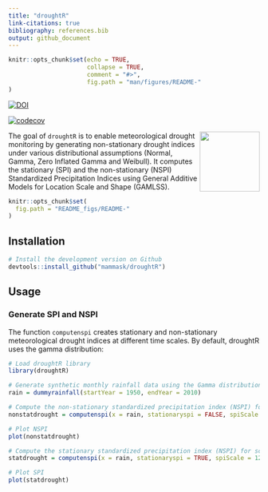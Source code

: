 ```yaml
---
title: "droughtR"
link-citations: true
bibliography: references.bib
output: github_document
---
```


```r
knitr::opts_chunk$set(echo = TRUE,
                      collapse = TRUE,
                      comment = "#>",
                      fig.path = "man/figures/README-"
)
```

<!-- badges: start -->
[![DOI](https://zenodo.org/badge/398032827.svg)](https://zenodo.org/doi/10.5281/zenodo.10009276)

[![codecov](https://codecov.io/gh/mammask/droughtR/graph/badge.svg?token=WYHK9P2NXP)](https://codecov.io/gh/mammask/droughtR)

<img src="https://raw.githubusercontent.com/mammask/droughtR/main/man/figures/droughtR-2.png" align = "right" width = 120/>

The goal of `droughtR` is to enable meteorological drought monitoring by generating non-stationary drought indices under various distributional assumptions (Normal, Gamma, Zero Inflated Gamma and Weibull). It computes the stationary (SPI) and the non-stationary (NSPI) Standardized Precipitation Indices using General Additive Models for Location Scale and Shape (GAMLSS). 

<!-- Since drought indices are mainly used in forecasting applications, `droughtR` computes potential biases introduced during the model building process due to incorrect computation of the index. -->

```r
knitr::opts_chunk$set(
  fig.path = "README_figs/README-"
)
```

## Installation

```r
# Install the development version on Github
devtools::install_github("mammask/droughtR")
```

## Usage

### Generate SPI and NSPI

The function `computenspi` creates stationary and non-stationary meteorological drought indices at different time scales. By default, droughtR uses the gamma distribution:

```r
# Load droughtR library
library(droughtR)

# Generate synthetic monthly rainfall data using the Gamma distribution
rain = dummyrainfall(startYear = 1950, endYear = 2010)

# Compute the non-stationary standardized precipitation index (NSPI) for scale 12 using GAMLSS
nonstatdrought = computenspi(x = rain, stationaryspi = FALSE, spiScale = 12, dist = 'gamma')

# Plot NSPI
plot(nonstatdrought)
```

```r
# Compute the stationary standardized precipitation index (NSPI) for scale 12 using GAMLSS and the weibull distribution
statdrought = computenspi(x = rain, stationaryspi = TRUE, spiScale = 12, dist = 'weibull')

# Plot SPI 
plot(statdrought)
```

<!-- ## Releases -->

<!-- ## References -->

<!-- # ### Compute the Drought Events -->
<!-- #  -->
<!-- # `computeclass` returns the classification of drought events over time: -->
<!-- #  -->
<!-- # ```{r, eval=TRUE, fig.height=3, fig.width=9, fig.align='center'} -->
<!-- # # Compute drought class -->
<!-- # indexClass = computeclass(nonstatdrought) -->
<!-- #  -->
<!-- # # Plot drought events over time -->
<!-- # plot(indexClass) -->
<!-- # ``` -->
<!-- #  -->
<!-- # ### Model-Based Comparison of Drought Indices -->
<!-- #  -->
<!-- # Using droughtR, we can compute indices under various distribution assumptions and then compare their fit according to how well they describe the data. Extending the previous example, we can compare the model residuals of the fitted model-based indices:  -->
<!-- #  -->
<!-- # ```{r, eval=TRUE, fig.align='center'} -->
<!-- # # Plot the model diagnostics of the non-stationary index  -->
<!-- # plot(nonstatdrought[['model']]) -->
<!-- # ``` -->
<!-- # ```{r, eval=TRUE, fig.align='center'} -->
<!-- # # Plot the model diagnostics of the stationary index  -->
<!-- # plot(statdrought[['model']]) -->
<!-- # ``` -->
<!-- #  -->
<!-- # As presented in the diagnostic charts, the Normal Q-Q plot of the GAMLSS model residuals suggest that the non-stationary index under the gamma distribution has a better fit. -->
<!-- #  -->
<!-- # In this example, `GAIC()` is used to compare the two model-based drought indices using the AIC: -->
<!-- #  -->
<!-- # ```{r, eval = TRUE} -->
<!-- # library(gamlss) -->
<!-- #  -->
<!-- # # Compare the two model based implementations using AIC -->
<!-- # GAIC(nonstatdrought[['model']], statdrought[['model']]) -->
<!-- ``` -->

<!-- #### Data Split -->

<!-- The `oossplit` function splits the data into train, validation and test sets: -->

<!-- ```{r, eval=TRUE} -->
<!-- # Split the rainfall series into training validation and test set: -->
<!-- rain = oossplit(x = rain, trainratio = 0.6, validationratio = 0.2, testratio = 0.2) -->
<!-- print(rain) -->
<!-- ``` -->

<!-- #### Bias measurement -->

<!-- When the Standardized Precipitation Index is calculated as part of a forecasting task it introduces biases in the training data. This is mainly observed when the index is computed using the entire data, prior to model validation, and this violates some of the fundamental principles of time series forecasting theory [@mammas2021characterization]. -->

<!-- In this section, the amount of bias introduced to the training data is quantified by measuring the number of miss-classifications when two computational approaches are followed: 1) SPI is computed using the training data only; this is called a "Bias Corrected" computation and 2) SPI is computed using the entire data; this is called a "Bias Induced" computation.  -->

<!-- Bias is measured by computing the number of miss-classifications in the training data due to the incorrect computation of the index. -->

<!-- ```{r, eval=TRUE, fig.height=3, fig.width=8, fig.align='center'} -->
<!-- # Generate synthetic monthly rainfall data using the Gamma distribution -->
<!-- rain = dummyrainfall(startYear = 1950, endYear = 2010) -->

<!-- # Compute bias -->
<!-- bias = measurebias(x = rain, trainratio = 0.6, validationratio = 0.2, testratio = 0.2, stationaryspi = TRUE, spiscale = 12, dist = 'normal') -->
<!-- bias -->
<!-- ``` -->

<!-- ### References -->

<!-- #### Bias Corrected auto.arima -->

<!-- In this section, we perform out-of-sample validation using a bias corrected auto.arima to forecast the Standardized Precipitation Index (SPI). An additional parameter is introduced to forecast::auto.arima and requires fitting a S-ARIMA model: -->

<!-- ```{r, eval=TRUE, fig.height=3, fig.width=5} -->
<!-- # out-of-sample validation using a bias corrected auto.arima -->
<!-- model = bcautoarima(x = rain, -->
<!--                     trainratio = 0.8, -->
<!--                     validationratio = 0.0, -->
<!--                     testratio = 0.2, -->
<!--                     stationaryspi = TRUE, -->
<!--                     spiscale = 12, -->
<!--                     seasonal = TRUE) -->
<!-- ``` -->

<!-- The model returns a set of diagnostics and analytical outcomes, including the model description, diagnostics plots and actual vs. predicted forecasts: -->

<!-- ```{r, eval=TRUE, fig.height=3, fig.width=5, echo = TRUE} -->
<!-- # Return the model description -->
<!-- model[['Diagnostics']][['Model Description']] -->

<!-- # Return R2 score in the test set -->
<!-- model[['Diagnostics']][['R2 Score Test']] -->
<!-- ``` -->

<!-- Actual vs. predicted SPI in the test set: -->

<!-- ```{r, eval=TRUE, fig.height=3, fig.width=5, echo = TRUE} -->
<!-- model[['Diagnostics']][['Actual vs Predicted Test']] -->
<!-- ``` -->

<!-- Additional models are developed and can be found here: -->

<!-- * Bias induced auto.arima -->
<!-- * Bias corrected modwt auto.arima -->
